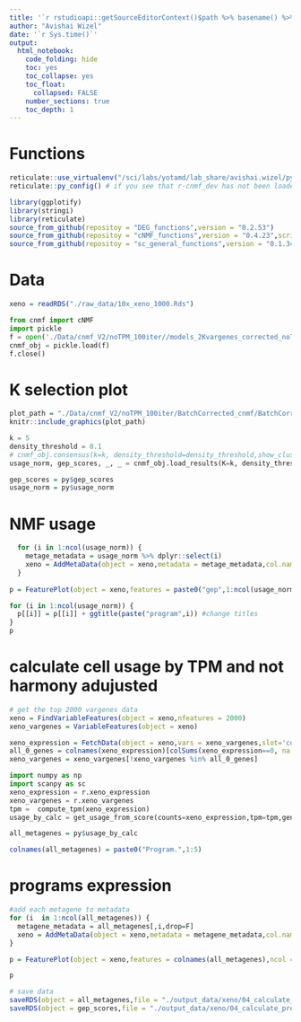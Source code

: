```yaml
---
title: '`r rstudioapi::getSourceEditorContext()$path %>% basename() %>% gsub(pattern = "\\.Rmd",replacement = "")`' 
author: "Avishai Wizel"
date: '`r Sys.time()`'
output: 
  html_notebook: 
    code_folding: hide
    toc: yes
    toc_collapse: yes
    toc_float: 
      collapsed: FALSE
    number_sections: true
    toc_depth: 1
---
```






# Functions
```r
reticulate::use_virtualenv("/sci/labs/yotamd/lab_share/avishai.wizel/python_envs/Virtual_env/cnmf_dev/",required = T)
reticulate::py_config() # if you see that r-cnmf_dev has not been loaded, restart/terminate r and try again, DO NOT load reticulate before.
```

```r
library(ggplotify)
library(stringi)
library(reticulate)
source_from_github(repositoy = "DEG_functions",version = "0.2.53")
source_from_github(repositoy = "cNMF_functions",version = "0.4.23",script_name = "cnmf_functions_V3.R")
source_from_github(repositoy = "sc_general_functions",version = "0.1.34",script_name = "functions.R")

```


# Data

```r
xeno = readRDS("./raw_data/10x_xeno_1000.Rds")
```




```python
from cnmf import cNMF
import pickle
f = open('./Data/cnmf_V2/noTPM_100iter//models_2Kvargenes_corrected_noTPM_cnmf_obj.pckl', 'rb')
cnmf_obj = pickle.load(f)
f.close()
```

# K selection plot
```r
plot_path = "./Data/cnmf_V2/noTPM_100iter/BatchCorrected_cnmf/BatchCorrected_cnmf.k_selection.png"
knitr::include_graphics(plot_path)
```

```python
k = 5
density_threshold = 0.1 
# cnmf_obj.consensus(k=k, density_threshold=density_threshold,show_clustering=True) #only if not calculated before
usage_norm, gep_scores, _, _ = cnmf_obj.load_results(K=k, density_threshold=density_threshold)
```


```r
gep_scores = py$gep_scores
usage_norm = py$usage_norm
```

# NMF usage
```r
  for (i in 1:ncol(usage_norm)) {
    metage_metadata = usage_norm %>% dplyr::select(i)
    xeno = AddMetaData(object = xeno,metadata = metage_metadata,col.name = paste0("gep",i))
  }
  
p = FeaturePlot(object = xeno,features = paste0("gep",1:ncol(usage_norm)),ncol = 3)

for (i in 1:ncol(usage_norm)) { 
  p[[i]] = p[[i]] + ggtitle(paste("program",i)) #change titles
}
p
```




# calculate cell usage by TPM and not harmony adujusted

```r
# get the top 2000 vargenes data
xeno = FindVariableFeatures(object = xeno,nfeatures = 2000)
xeno_vargenes = VariableFeatures(object = xeno)

xeno_expression = FetchData(object = xeno,vars = xeno_vargenes,slot='counts')
all_0_genes = colnames(xeno_expression)[colSums(xeno_expression==0, na.rm=TRUE)==nrow(xeno_expression)] #delete rows that have all 0
xeno_vargenes = xeno_vargenes[!xeno_vargenes %in% all_0_genes]

```




```python
import numpy as np
import scanpy as sc
xeno_expression = r.xeno_expression
xeno_vargenes = r.xeno_vargenes
tpm =  compute_tpm(xeno_expression)
usage_by_calc = get_usage_from_score(counts=xeno_expression,tpm=tpm,genes=xeno_vargenes, cnmf_obj=cnmf_obj,k=k)
```


```r
all_metagenes = py$usage_by_calc
```

```r
colnames(all_metagenes) = paste0("Program.",1:5)
```

# programs expression
```r

#add each metagene to metadata
for (i  in 1:ncol(all_metagenes)) {
  metagene_metadata = all_metagenes[,i,drop=F]
  xeno = AddMetaData(object = xeno,metadata = metagene_metadata,col.name = names(all_metagenes)[i])
}

p = FeaturePlot(object = xeno,features = colnames(all_metagenes),ncol = 3)

p
```
```r
# save data
saveRDS(object = all_metagenes,file = "./output_data/xeno/04_calculate_programs/cell_usage_by_TPM.RDS")
saveRDS(object = gep_scores,file = "./output_data/xeno/04_calculate_programs/gep_scores.RDS")


```
